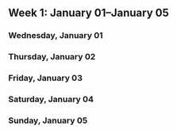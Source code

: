 Week 1: January 01–January 05
-----------------------------

### Wednesday, January 01

<!-- Wednesday -->

### Thursday, January 02

<!-- Thursday -->

### Friday, January 03

<!-- Friday -->

### Saturday, January 04

<!-- Saturday -->

### Sunday, January 05

<!-- Sunday -->
